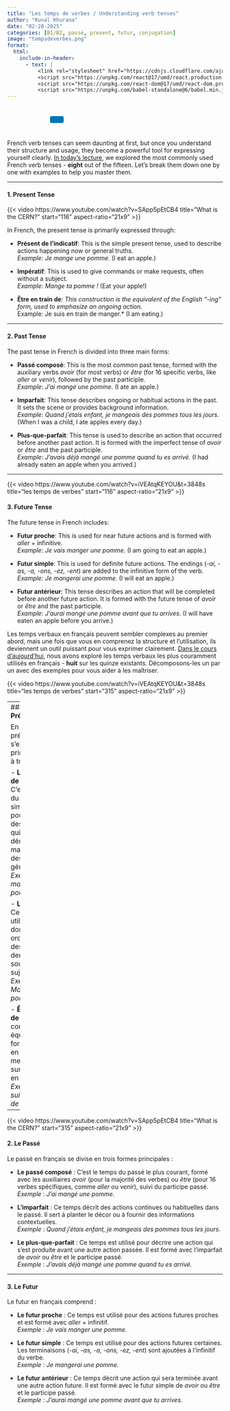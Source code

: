 ```yaml
---
title: "Les temps de verbes / Understanding verb tenses"
author: "Kunal Khurana"
date: "02-28-2025"
categories: [B1/B2, passé, present, futur, conjugation]
image: "tempsdeverbes.png"
format:
  html:
    include-in-header:
      - text: |
          <link rel="stylesheet" href="https://cdnjs.cloudflare.com/ajax/libs/font-awesome/6.0.0/css/all.min.css">
          <script src="https://unpkg.com/react@17/umd/react.production.min.js"></script>
          <script src="https://unpkg.com/react-dom@17/umd/react-dom.production.min.js"></script>
          <script src="https://unpkg.com/babel-standalone@6/babel.min.js"></script>
---
```


::: {style="text-align: left; padding: 10px;"}
<a href="mailto:frenchwithkunal@gmail.com" target="_blank" style="margin: 0 10px; color: #000;"><i class="fas fa-envelope fa-lg"></i></a> <a href="https://www.instagram.com/frenchwithkunal" target="_blank" style="margin: 0 10px; color: #E1306C;"><i class="fab fa-instagram fa-lg"></i></a> <a href="https://frenchwithkunal.ca" target="_blank" style="margin: 0 10px; color: #0077b5;"><i class="fas fa-globe fa-lg"></i></a> <a href="https://whatsapp.com/channel/0029Vb57n2e7dmegpjYpyi3V" target="_blank" style="margin: 0 10px; color: #25D366;"><i class="fab fa-whatsapp fa-lg"></i></a> <button onclick="copyLink()" style="background-color: #0077b5; color: white; padding: 8px 16px; border: none; border-radius: 4px; cursor: pointer; margin-left: 10px;"> <i class="fas fa-copy"></i> </button> [Link copied!]{#copy-message style="margin-left: 10px; color: green; display: none;"}
:::





<div id="react-root"></div>
 <script type="text/babel">
 const ProfilePage = () => {
  const { useState, useEffect } = React;
  const [redirectCounter, setRedirectCounter] = useState(4);
  const [isRedirecting, setIsRedirecting] = useState(false);

  const isFrench = document.documentElement.lang === "fr";

  const translations = {
    noAccess: isFrench 
      ? "Vous n'avez pas accès à cette page. Si vous pensez que vous avez accès, veuillez <a href='https://frenchwithkunal.ca/login.html'>vous connecter</a>."
      : "You don't have access to this page. If you think you have, kindly <a href='https://frenchwithkunal.ca/login.html'>login</a>.",
    subscribe: isFrench
      ? "Veuillez vous abonner pour obtenir l'accès."
      : "Please subscribe to gain access.",
    redirecting: isFrench
      ? `Redirection vers la page d'abonnement dans ${redirectCounter} secondes...`
      : `Redirecting to subscription page in ${redirectCounter} seconds...`
  };

  const refreshToken = async () => {
    const storedRefreshToken = localStorage.getItem("refreshToken");

    if (!storedRefreshToken) {
      window.location.href = "/login.html";
      return null;
    }

    try {
      const response = await fetch("https://frenchwithkunal-cdf6ea3f88ce.herokuapp.com/api/v1/auth/refresh-token", {
        method: "POST",
        headers: {
          "Content-Type": "application/json",
        },
        body: JSON.stringify({ refreshToken: storedRefreshToken }),
      });

      if (!response.ok) {
        localStorage.removeItem("accessToken");
        localStorage.removeItem("refreshToken");
        window.location.href = "/login.html";
        return null;
      }

      const data = await response.json();
      localStorage.setItem("accessToken", data.accessToken);
      return data.accessToken;
    } catch (error) {
      localStorage.removeItem("accessToken");
      localStorage.removeItem("refreshToken");
      window.location.href = "/login.html";
      return null;
    }
  };

  const fetchWithAuth = async (url, options = {}) => {
    let accessToken = localStorage.getItem("accessToken");

    options.headers = {
      ...options.headers,
      Authorization: `Bearer ${accessToken}`,
      "Content-Type": "application/json",
    };

    let response = await fetch(url, options);

    if (response.status === 401) {
      console.log("Access token expired, attempting to refresh...");

      // Refresh token
      accessToken = await refreshToken();

      if (!accessToken) return null;

      options.headers.Authorization = `Bearer ${accessToken}`;
      response = await fetch(url, options);
    }

    return response.json();
  };

  const showNoAccessMessage = () => {
    setIsRedirecting(true);
    
    const noAccessMessage = `
      <div style="text-align: center; padding: 20px;">
        <h2>${translations.noAccess}</h2>
        <p>${translations.subscribe}</p>
        <p>${translations.redirecting}</p>
      </div>
    `;
    document.body.innerHTML = noAccessMessage;
    
    // Start countdown and redirect
    const redirectInterval = setInterval(() => {
      setRedirectCounter((prev) => {
        const newCounter = prev - 1;
        if (newCounter <= 0) {
          clearInterval(redirectInterval);
          window.location.href = "https://frenchwithkunal.ca/payment.html";
        }
        
        // Update the countdown text
        const countdownElement = document.querySelector('p:last-child');
        if (countdownElement) {
          countdownElement.textContent = isFrench
            ? `Redirection vers la page d'abonnement dans ${newCounter} secondes...`
            : `Redirecting to subscription page in ${newCounter} seconds...`;
        }
        
        return newCounter;
      });
    }, 1000);
  };

  useEffect(() => {
    const storedToken = localStorage.getItem('accessToken');

    if(!storedToken) {
      showNoAccessMessage();
    } else {
      const fetchData = async() => {
        const data = await fetchWithAuth("https://frenchwithkunal-cdf6ea3f88ce.herokuapp.com/api/v1/auth/me", {
          method: "POST",
        });

        if (data && data.data && data.data.hasAccess) {
          console.log(data);
        } else {
          showNoAccessMessage();
        }
      };
      fetchData();
    }
  }, []);

  return (
    <div></div>
  );
};

ReactDOM.render(
  <ProfilePage />,
  document.getElementById('react-root')
);
 </script>

::: {.content-visible when-profile="english"}

French verb tenses can seem daunting at first, but once you understand their structure and usage, they become a powerful tool for expressing yourself clearly. [In today’s lecture](https://drive.google.com/file/d/1d6abMu8t_2GCdx7MO77UrMFxtPRV6q3-/view?usp=drive_link), we explored the most commonly used French verb tenses - **eight** out of the fifteen. Let’s break them down one by one with examples to help you master them.

------------------------------------------------------------------------

#### 1. **Present Tense**

{{< video https://www.youtube.com/watch?v=SApp5pEtCB4
    title="What is the CERN?"
    start="116"
    aspect-ratio="21x9" 
>}}

In French, the present tense is primarily expressed through:

-   **Présent de l’indicatif**: This is the simple present tense, used to describe actions happening now or general truths.\
    *Example*: *Je mange une pomme.* (I eat an apple.)

-   **Impératif**: This is used to give commands or make requests, often without a subject.\
    *Example*: *Mange ta pomme !* (Eat your apple!)

-   **Être en train de***: This construction is the equivalent of the English "-ing" form, used to emphasize an ongoing action.\
    *Example*:* Je suis en train de manger.\* (I am eating.)

------------------------------------------------------------------------

#### 2. **Past Tense**

The past tense in French is divided into three main forms:

-   **Passé composé**: This is the most common past tense, formed with the auxiliary verbs *avoir* (for most verbs) or *être* (for 16 specific verbs, like *aller* or *venir*), followed by the past participle.\
    *Example*: *J’ai mangé une pomme.* (I ate an apple.)

-   **Imparfait**: This tense describes ongoing or habitual actions in the past. It sets the scene or provides background information.\
    *Example*: *Quand j’étais enfant, je mangeais des pommes tous les jours.* (When I was a child, I ate apples every day.)

-   **Plus-que-parfait**: This tense is used to describe an action that occurred before another past action. It is formed with the imperfect tense of *avoir* or *être* and the past participle.\
    *Example*: *J’avais déjà mangé une pomme quand tu es arrivé.* (I had already eaten an apple when you arrived.)

---

{{< video https://www.youtube.com/watch?v=iVEAtqKEYOU&t=3848s
    title="les temps de verbes"
    start="116"
    aspect-ratio="21x9" 
>}}


#### 3. **Future Tense**

The future tense in French includes:

-   **Futur proche**: This is used for near future actions and is formed with *aller* + infinitive.\
    *Example*: *Je vais manger une pomme.* (I am going to eat an apple.)

-   **Futur simple**: This is used for definite future actions. The endings (*-ai, -as, -a, -ons, -ez, -ent*) are added to the infinitive form of the verb.\
    *Example*: *Je mangerai une pomme.* (I will eat an apple.)

-   **Futur antérieur**: This tense describes an action that will be completed before another future action. It is formed with the future tense of *avoir* or *être* and the past participle.\
    *Example*: *J’aurai mangé une pomme avant que tu arrives.* (I will have eaten an apple before you arrive.)
:::

::: {.content-visible when-profile="french"}
Les temps verbaux en français peuvent sembler complexes au premier abord, mais une fois que vous en comprenez la structure et l’utilisation, ils deviennent un outil puissant pour vous exprimer clairement. [Dans le cours d’aujourd’hui](https://drive.google.com/file/d/1d6abMu8t_2GCdx7MO77UrMFxtPRV6q3-/view?usp=drive_link), nous avons exploré les temps verbaux les plus couramment utilisés en français - **huit** sur les quinze existants. Décomposons-les un par un avec des exemples pour vous aider à les maîtriser.


{{< video https://www.youtube.com/watch?v=iVEAtqKEYOU&t=3848s
    title="les temps de verbes"
    start="315"
    aspect-ratio="21x9" 
>}}

---
#### 1. **Le Présent**

En français, le présent s’exprime principalement à travers :

-   **Le présent de l’indicatif** : C’est le temps du présent simple, utilisé pour décrire des actions qui se déroulent maintenant ou des vérités générales.\
    *Exemple* : *Je mange une pomme.*

-   **L’impératif** : Ce temps est utilisé pour donner des ordres ou faire des demandes, souvent sans sujet.\
    *Exemple* : *Mange ta pomme !*

-   **Être en train de**\* : Cette construction équivaut à la forme "-ing" en anglais et met l’accent sur une action en cours.\
    *Exemple* : *Je suis en train de manger.*

------------------------------------------------------------------------

{{< video https://www.youtube.com/watch?v=SApp5pEtCB4
    title="What is the CERN?"
    start="315"
    aspect-ratio="21x9" 
>}}


#### 2. **Le Passé**

Le passé en français se divise en trois formes principales :

-   **Le passé composé** : C’est le temps du passé le plus courant, formé avec les auxiliaires *avoir* (pour la majorité des verbes) ou *être* (pour 16 verbes spécifiques, comme *aller* ou *venir*), suivi du participe passé.\
    *Exemple* : *J’ai mangé une pomme.*

-   **L’imparfait** : Ce temps décrit des actions continues ou habituelles dans le passé. Il sert à planter le décor ou à fournir des informations contextuelles.\
    *Exemple* : *Quand j’étais enfant, je mangeais des pommes tous les jours.*

-   **Le plus-que-parfait** : Ce temps est utilisé pour décrire une action qui s’est produite avant une autre action passée. Il est formé avec l’imparfait de *avoir* ou *être* et le participe passé.\
    *Exemple* : *J’avais déjà mangé une pomme quand tu es arrivé.*

------------------------------------------------------------------------

#### 3. **Le Futur**

Le futur en français comprend :

-   **Le futur proche** : Ce temps est utilisé pour des actions futures proches et est formé avec *aller* + infinitif.\
    *Exemple* : *Je vais manger une pomme.*

-   **Le futur simple** : Ce temps est utilisé pour des actions futures certaines. Les terminaisons (*-ai, -as, -a, -ons, -ez, -ent*) sont ajoutées à l’infinitif du verbe.\
    *Exemple* : *Je mangerai une pomme.*

-   **Le futur antérieur** : Ce temps décrit une action qui sera terminée avant une autre action future. Il est formé avec le futur simple de *avoir* ou *être* et le participe passé.\
    *Exemple* : *J’aurai mangé une pomme avant que tu arrives.*
:::